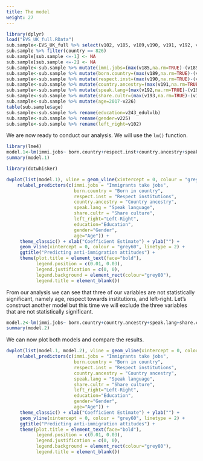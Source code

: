 ```yaml
---
title: The model
weight: 27
---
```


```r
library(dplyr)
load("EVS_UK_full.RData")
sub.sample<-EVS_UK_full %>% select(v102, v185, v189,v190, v191, v192, v193, v225, v226,v243_edulvlb,country)
sub.sample %>% filter(country == 826) 
sub.sample[sub.sample <=-1] <- NA
sub.sample[sub.sample <=-2] <- NA
sub.sample<-sub.sample %>% mutate(immi.jobs=(max(v185,na.rm=TRUE)-(v185)))
sub.sample<-sub.sample %>% mutate(born.country=(max(v189,na.rm=TRUE)-(v189)))
sub.sample<-sub.sample %>% mutate(respect.inst=(max(v190,na.rm=TRUE)-(v190)))
sub.sample<-sub.sample %>% mutate(country.ancestry=(max(v191,na.rm=TRUE)-(v191)))
sub.sample<-sub.sample %>% mutate(speak.lang=(max(v192,na.rm=TRUE)-(v192)))
sub.sample<-sub.sample %>% mutate(share.cultr=(max(v193,na.rm=TRUE)-(v193)))
sub.sample<-sub.sample %>% mutate(age=2017-v226)
table(sub.sample$age)
sub.sample<-sub.sample %>% rename(education=v243_edulvlb)
sub.sample<-sub.sample %>% rename(gender=v225)
sub.sample<-sub.sample %>% rename(left_right=v102)
```




We are now ready to conduct our analysis. We will use the `lm()` function.

```r
library(lme4)
model.1<-lm(immi.jobs~ born.country+respect.inst+country.ancestry+speak.lang+share.cultr+left_right+education+gender+age,data=sub.sample)
summary(model.1)
```

```r
library(dotwhisker)
```

```r
dwplot(list(model.1), vline = geom_vline(xintercept = 0, colour = "grey60", linetype = 2)) %>% # plot line at zero _behind_ coefs
    relabel_predictors(c(immi.jobs = "Immigrants take jobs",                       
                         born.country = "Born in country", 
                         respect.inst = "Respect institutions", 
                         country.ancestry = "Country ancestry", 
                         speak.lang = "Speak language", 
                         share.cultr = "Share culture",
                         left_right="Left-Right",
                         education="Education",
                         gender="Gender",
                         age="Age")) +
     theme_classic() + xlab("Coefficient Estimate") + ylab("") +
     geom_vline(xintercept = 0, colour = "grey60", linetype = 2) +
     ggtitle("Predicting anti-immigration attitudes") +
     theme(plot.title = element_text(face="bold"),
           legend.position = c(0.01, 0.03),
           legend.justification = c(0, 0), 
           legend.background = element_rect(colour="grey80"),
           legend.title = element_blank()) 

```

From our analysis we can see that three of our variables are not statistically significant, namely age, respect towards institutions, and left-right. Let's construct another model but this time we will exclude the three variables that are not statistically significant. 


```r
model.2<-lm(immi.jobs~ born.country+country.ancestry+speak.lang+share.cultr+education+gender,data=sub.sample)
summary(model.2)
```

We can now plot both models and compare the results.

```r
dwplot(list(model.1, model.2), vline = geom_vline(xintercept = 0, colour = "grey60", linetype = 2)) %>% # plot line at zero _behind_ coefs
    relabel_predictors(c(immi.jobs = "Immigrants take jobs",                       
                         born.country = "Born in country", 
                         respect.inst = "Respect institutions", 
                         country.ancestry = "Country ancestry", 
                         speak.lang = "Speak language", 
                         share.cultr = "Share culture",
                         left_right="Left-Right",
                         education="Education",
                         gender="Gender",
                         age="Age")) +
     theme_classic() + xlab("Coefficient Estimate") + ylab("") +
     geom_vline(xintercept = 0, colour = "grey60", linetype = 2) +
     ggtitle("Predicting anti-immigration attitudes") +
     theme(plot.title = element_text(face="bold"),
           legend.position = c(0.01, 0.03),
           legend.justification = c(0, 0), 
           legend.background = element_rect(colour="grey80"),
           legend.title = element_blank()) 
```